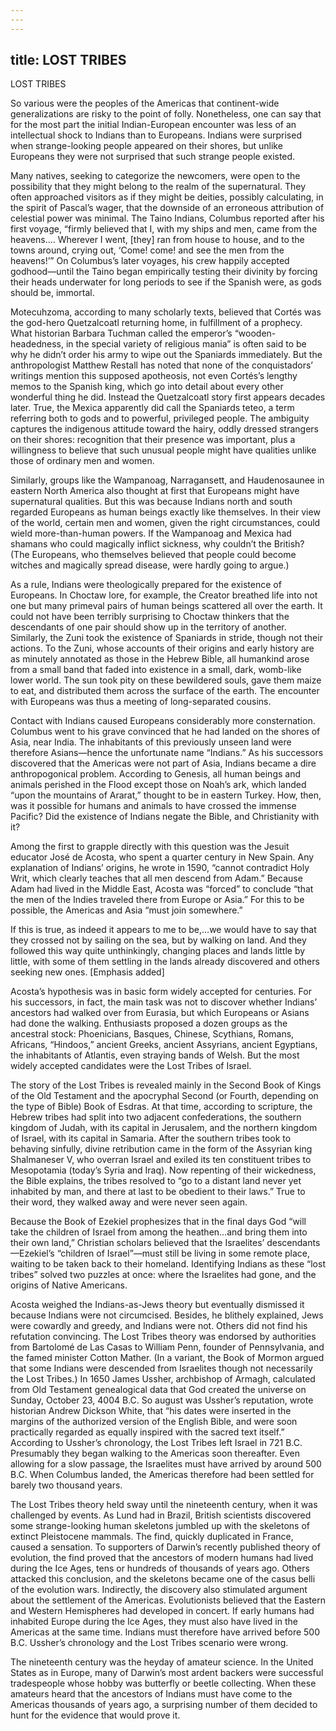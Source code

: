 ```yaml
---
---
---
```

title: LOST TRIBES
---

LOST TRIBES

So various were the peoples of the Americas that continent-wide generalizations are risky to the point of folly. Nonetheless, one can say that for the most part the initial Indian-European encounter was less of an intellectual shock to Indians than to Europeans. Indians were surprised when strange-looking people appeared on their shores, but unlike Europeans they were not surprised that such strange people existed.

Many natives, seeking to categorize the newcomers, were open to the possibility that they might belong to the realm of the supernatural. They often approached visitors as if they might be deities, possibly calculating, in the spirit of Pascal’s wager, that the downside of an erroneous attribution of celestial power was minimal. The Taino Indians, Columbus reported after his first voyage, “firmly believed that I, with my ships and men, came from the heavens…. Wherever I went, [they] ran from house to house, and to the towns around, crying out, ‘Come! come! and see the men from the heavens!’” On Columbus’s later voyages, his crew happily accepted godhood—until the Taino began empirically testing their divinity by forcing their heads underwater for long periods to see if the Spanish were, as gods should be, immortal.

Motecuhzoma, according to many scholarly texts, believed that Cortés was the god-hero Quetzalcoatl returning home, in fulfillment of a prophecy. What historian Barbara Tuchman called the emperor’s “wooden-headedness, in the special variety of religious mania” is often said to be why he didn’t order his army to wipe out the Spaniards immediately. But the anthropologist Matthew Restall has noted that none of the conquistadors’ writings mention this supposed apotheosis, not even Cortés’s lengthy memos to the Spanish king, which go into detail about every other wonderful thing he did. Instead the Quetzalcoatl story first appears decades later. True, the Mexica apparently did call the Spaniards teteo, a term referring both to gods and to powerful, privileged people. The ambiguity captures the indigenous attitude toward the hairy, oddly dressed strangers on their shores: recognition that their presence was important, plus a willingness to believe that such unusual people might have qualities unlike those of ordinary men and women.

Similarly, groups like the Wampanoag, Narragansett, and Haudenosaunee in eastern North America also thought at first that Europeans might have supernatural qualities. But this was because Indians north and south regarded Europeans as human beings exactly like themselves. In their view of the world, certain men and women, given the right circumstances, could wield more-than-human powers. If the Wampanoag and Mexica had shamans who could magically inflict sickness, why couldn’t the British? (The Europeans, who themselves believed that people could become witches and magically spread disease, were hardly going to argue.)

As a rule, Indians were theologically prepared for the existence of Europeans. In Choctaw lore, for example, the Creator breathed life into not one but many primeval pairs of human beings scattered all over the earth. It could not have been terribly surprising to Choctaw thinkers that the descendants of one pair should show up in the territory of another. Similarly, the Zuni took the existence of Spaniards in stride, though not their actions. To the Zuni, whose accounts of their origins and early history are as minutely annotated as those in the Hebrew Bible, all humankind arose from a small band that faded into existence in a small, dark, womb-like lower world. The sun took pity on these bewildered souls, gave them maize to eat, and distributed them across the surface of the earth. The encounter with Europeans was thus a meeting of long-separated cousins.

Contact with Indians caused Europeans considerably more consternation. Columbus went to his grave convinced that he had landed on the shores of Asia, near India. The inhabitants of this previously unseen land were therefore Asians—hence the unfortunate name “Indians.” As his successors discovered that the Americas were not part of Asia, Indians became a dire anthropogonical problem. According to Genesis, all human beings and animals perished in the Flood except those on Noah’s ark, which landed “upon the mountains of Ararat,” thought to be in eastern Turkey. How, then, was it possible for humans and animals to have crossed the immense Pacific? Did the existence of Indians negate the Bible, and Christianity with it?

Among the first to grapple directly with this question was the Jesuit educator José de Acosta, who spent a quarter century in New Spain. Any explanation of Indians’ origins, he wrote in 1590, “cannot contradict Holy Writ, which clearly teaches that all men descend from Adam.” Because Adam had lived in the Middle East, Acosta was “forced” to conclude “that the men of the Indies traveled there from Europe or Asia.” For this to be possible, the Americas and Asia “must join somewhere.”

If this is true, as indeed it appears to me to be,…we would have to say that they crossed not by sailing on the sea, but by walking on land. And they followed this way quite unthinkingly, changing places and lands little by little, with some of them settling in the lands already discovered and others seeking new ones. [Emphasis added]

Acosta’s hypothesis was in basic form widely accepted for centuries. For his successors, in fact, the main task was not to discover whether Indians’ ancestors had walked over from Eurasia, but which Europeans or Asians had done the walking. Enthusiasts proposed a dozen groups as the ancestral stock: Phoenicians, Basques, Chinese, Scythians, Romans, Africans, “Hindoos,” ancient Greeks, ancient Assyrians, ancient Egyptians, the inhabitants of Atlantis, even straying bands of Welsh. But the most widely accepted candidates were the Lost Tribes of Israel.

The story of the Lost Tribes is revealed mainly in the Second Book of Kings of the Old Testament and the apocryphal Second (or Fourth, depending on the type of Bible) Book of Esdras. At that time, according to scripture, the Hebrew tribes had split into two adjacent confederations, the southern kingdom of Judah, with its capital in Jerusalem, and the northern kingdom of Israel, with its capital in Samaria. After the southern tribes took to behaving sinfully, divine retribution came in the form of the Assyrian king Shalmaneser V, who overran Israel and exiled its ten constituent tribes to Mesopotamia (today’s Syria and Iraq). Now repenting of their wickedness, the Bible explains, the tribes resolved to “go to a distant land never yet inhabited by man, and there at last to be obedient to their laws.” True to their word, they walked away and were never seen again.

Because the Book of Ezekiel prophesizes that in the final days God “will take the children of Israel from among the heathen…and bring them into their own land,” Christian scholars believed that the Israelites’ descendants—Ezekiel’s “children of Israel”—must still be living in some remote place, waiting to be taken back to their homeland. Identifying Indians as these “lost tribes” solved two puzzles at once: where the Israelites had gone, and the origins of Native Americans.

Acosta weighed the Indians-as-Jews theory but eventually dismissed it because Indians were not circumcised. Besides, he blithely explained, Jews were cowardly and greedy, and Indians were not. Others did not find his refutation convincing. The Lost Tribes theory was endorsed by authorities from Bartolomé de Las Casas to William Penn, founder of Pennsylvania, and the famed minister Cotton Mather. (In a variant, the Book of Mormon argued that some Indians were descended from Israelites though not necessarily the Lost Tribes.) In 1650 James Ussher, archbishop of Armagh, calculated from Old Testament genealogical data that God created the universe on Sunday, October 23, 4004 B.C. So august was Ussher’s reputation, wrote historian Andrew Dickson White, that “his dates were inserted in the margins of the authorized version of the English Bible, and were soon practically regarded as equally inspired with the sacred text itself.” According to Ussher’s chronology, the Lost Tribes left Israel in 721 B.C. Presumably they began walking to the Americas soon thereafter. Even allowing for a slow passage, the Israelites must have arrived by around 500 B.C. When Columbus landed, the Americas therefore had been settled for barely two thousand years.

The Lost Tribes theory held sway until the nineteenth century, when it was challenged by events. As Lund had in Brazil, British scientists discovered some strange-looking human skeletons jumbled up with the skeletons of extinct Pleistocene mammals. The find, quickly duplicated in France, caused a sensation. To supporters of Darwin’s recently published theory of evolution, the find proved that the ancestors of modern humans had lived during the Ice Ages, tens or hundreds of thousands of years ago. Others attacked this conclusion, and the skeletons became one of the casus belli of the evolution wars. Indirectly, the discovery also stimulated argument about the settlement of the Americas. Evolutionists believed that the Eastern and Western Hemispheres had developed in concert. If early humans had inhabited Europe during the Ice Ages, they must also have lived in the Americas at the same time. Indians must therefore have arrived before 500 B.C. Ussher’s chronology and the Lost Tribes scenario were wrong.

The nineteenth century was the heyday of amateur science. In the United States as in Europe, many of Darwin’s most ardent backers were successful tradespeople whose hobby was butterfly or beetle collecting. When these amateurs heard that the ancestors of Indians must have come to the Americas thousands of years ago, a surprising number of them decided to hunt for the evidence that would prove it.
